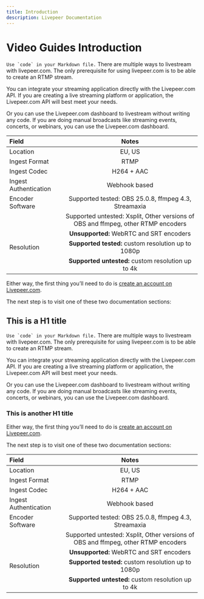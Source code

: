 ```yaml
---
title: Introduction
description: Livepeer Documentation
---
```


# Video Guides Introduction

``Use `code` in your Markdown file.`` There are multiple ways to livestream with livepeer.com. The only prerequisite for using livepeer.com is to be able to create an RTMP stream.

You can integrate your streaming application directly with the Livepeer.com API. If you are creating a live streaming platform or application, the Livepeer.com API will best meet your needs.

Or you can use the Livepeer.com dashboard to livestream without writing any code. If you are doing manual broadcasts like streaming events, concerts, or webinars, you can use the Livepeer.com dashboard.

| Field                   | Notes                                                                             | 
| :---                    |    :----:                                                                         |
| Location                | EU, US                                                                            |
| Ingest Format           | RTMP                                                                              |
| Ingest Codec            | H264 + AAC                                                                        |
| Ingest Authentication   | Webhook based                                                                     |
| Encoder Software        | Supported tested: OBS 25.0.8, ffmpeg 4.3, Streamaxia                              |
|                         | Supported untested: Xsplit, Other versions of OBS and ffmpeg, other RTMP encoders |
|                         | **Unsupported:** WebRTC and SRT encoders                                          |
| Resolution              | **Supported tested:** custom resolution up to 1080p                               |
|                         | **Supported untested:** custom resolution up to 4k                                |

Either way, the first thing you’ll need to do is [create an account on Livepeer.com](/sign-up).

The next step is to visit one of these two documentation sections:

## This is a H1 title

<DocsGrid cols={2}>
    <SimpleCard title='Card title' description='as cj sakc jsa cjk' label='Read More' href='/' />
    <SimpleCard title='Card title' description='as cj sakc jsa cjk' label='Read More' href='/' />
</DocsGrid>

``Use `code` in your Markdown file.`` There are multiple ways to livestream with livepeer.com. The only prerequisite for using livepeer.com is to be able to create an RTMP stream.

You can integrate your streaming application directly with the Livepeer.com API. If you are creating a live streaming platform or application, the Livepeer.com API will best meet your needs.

Or you can use the Livepeer.com dashboard to livestream without writing any code. If you are doing manual broadcasts like streaming events, concerts, or webinars, you can use the Livepeer.com dashboard.

### This is another H1 title

Either way, the first thing you’ll need to do is [create an account on Livepeer.com](/sign-up).

The next step is to visit one of these two documentation sections:

| Field                   | Notes                                                                             | 
| :---                    |    :----:                                                                         |
| Location                | EU, US                                                                            |
| Ingest Format           | RTMP                                                                              |
| Ingest Codec            | H264 + AAC                                                                        |
| Ingest Authentication   | Webhook based                                                                     |
| Encoder Software        | Supported tested: OBS 25.0.8, ffmpeg 4.3, Streamaxia                              |
|                         | Supported untested: Xsplit, Other versions of OBS and ffmpeg, other RTMP encoders |
|                         | **Unsupported:** WebRTC and SRT encoders                                          |
| Resolution              | **Supported tested:** custom resolution up to 1080p                               |
|                         | **Supported untested:** custom resolution up to 4k                                |


<DocsGrid cols={2}>
    <SimpleCard title='Card title' description='as cj sakc jsa cjk' label='Read More' href='/' />
    <SimpleCard title='Card title' description='as cj sakc jsa cjk' label='Read More' href='/' />
</DocsGrid>
